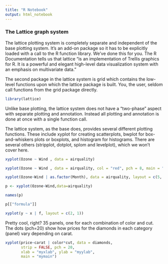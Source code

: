 ```yaml
---
title: "R Notebook"
output: html_notebook
---
```


### The Lattice graph system

The lattice plotting system is completely separate and independent of the base plotting system. It's an add-on package so it has to be explicitly loaded with a call to the R function library. We've done this for you. The R Documentation tells us that lattice "is an implementation of Trellis graphics for R. It is a powerful and elegant high-level data visualization system with an emphasis on multivariate data."

The second package in the lattice system is grid which contains the low-level functions upon which the lattice package is built. You, the user, seldom call functions from the grid package directly.

```r
library(lattice)
```

Unlike base plotting, the lattice system does not have a "two-phase" aspect with separate plotting and annotation. Instead all plotting and annotation is done at once with a single function call.

The lattice system, as the base does, provides several different plotting functions. These include xyplot for creating scatterplots, bwplot for box-and-whiskers plots or boxplots, and histogram for histograms. There are several others (stripplot, dotplot, splom and levelplot), which we won't cover here.


```r
xyplot(Ozone ~ Wind , data = airquality)

xyplot(Ozone ~ Wind , data = airquality, col = "red", pch = 8, main = "Big Apple Data")

```

```r
xyplot(Ozone~Wind | as.factor(Month), data = airquality, layout = c(5, 1))
```



```r
p <- xyplot(Ozone~Wind,data=airquality)

names(p)
```

```r
p[["formula"]]
```

```r
xyplot(y ~ x | f, layout = c(2, 1))
```

Pretty cool, right? 35 panels, one for each combination of color and cut. The dots
(pch=20) show how prices for the diamonds in each category (panel) vary depending on carat.

```r
xyplot(price~carat | color*cut, data = diamonds,
       strip = FALSE, pch = 20, 
       xlab = "myxlab", ylab = "myylab",
       main = "mymain")
```









